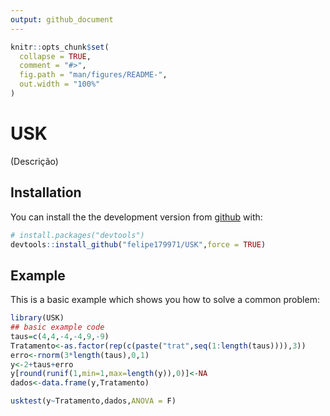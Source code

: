 ```yaml
---
output: github_document
---
```


<!-- README.md is generated from README.Rmd. Please edit that file -->

```r
knitr::opts_chunk$set(
  collapse = TRUE,
  comment = "#>",
  fig.path = "man/figures/README-",
  out.width = "100%"
)
```

# USK

<!-- badges: start -->
<!-- badges: end -->

(Descrição)

## Installation

You can install the the development version from [github](https://github.com/felipe179971/USK) with:

``` r
# install.packages("devtools")
devtools::install_github("felipe179971/USK",force = TRUE)
```
## Example

This is a basic example which shows you how to solve a common problem:

```r
library(USK)
## basic example code
taus=c(4,4,-4,-4,9,-9)
Tratamento<-as.factor(rep(c(paste("trat",seq(1:length(taus)))),3))
erro<-rnorm(3*length(taus),0,1)
y<-2+taus+erro
y[round(runif(1,min=1,max=length(y)),0)]<-NA
dados<-data.frame(y,Tratamento)

usktest(y~Tratamento,dados,ANOVA = F)
```

